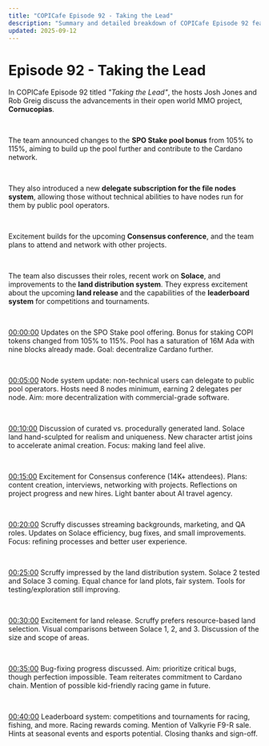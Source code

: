```yaml
---
title: "COPICafe Episode 92 - Taking the Lead"
description: "Summary and detailed breakdown of COPICafe Episode 92 featuring SPO stake pool bonus updates, delegate subscription for nodes, Solace land development, Consensus conference plans, and leaderboard competitions."
updated: 2025-09-12
---
```


# Episode 92 - <span className="text-orange-500">Taking the Lead</span>  

In COPICafe Episode 92 titled *"Taking the Lead"*, the hosts Josh Jones and Rob Greig discuss the advancements in their open world MMO project, **Cornucopias**.  

</br>  

The team announced changes to the **SPO Stake pool bonus** from 105% to 115%, aiming to build up the pool further and contribute to the Cardano network.  

</br>  

They also introduced a new **delegate subscription for the file nodes system**, allowing those without technical abilities to have nodes run for them by public pool operators.  

</br>  

Excitement builds for the upcoming **Consensus conference**, and the team plans to attend and network with other projects.  

</br>  

The team also discusses their roles, recent work on **Solace**, and improvements to the **land distribution system**. They express excitement about the upcoming **land release** and the capabilities of the **leaderboard system** for competitions and tournaments.  

</br>  

[00:00:00](https://youtube.com/watch?v=N7lt060Y9mk&t=0) Updates on the SPO Stake pool offering. Bonus for staking COPI tokens changed from 105% to 115%. Pool has a saturation of 16M Ada with nine blocks already made. Goal: decentralize Cardano further.  

</br>  

[00:05:00](https://youtube.com/watch?v=N7lt060Y9mk&t=300) Node system update: non-technical users can delegate to public pool operators. Hosts need 8 nodes minimum, earning 2 delegates per node. Aim: more decentralization with commercial-grade software.  

</br>  

[00:10:00](https://youtube.com/watch?v=N7lt060Y9mk&t=600) Discussion of curated vs. procedurally generated land. Solace land hand-sculpted for realism and uniqueness. New character artist joins to accelerate animal creation. Focus: making land feel alive.  

</br>  

[00:15:00](https://youtube.com/watch?v=N7lt060Y9mk&t=900) Excitement for Consensus conference (14K+ attendees). Plans: content creation, interviews, networking with projects. Reflections on project progress and new hires. Light banter about AI travel agency.  

</br>  

[00:20:00](https://youtube.com/watch?v=N7lt060Y9mk&t=1200) Scruffy discusses streaming backgrounds, marketing, and QA roles. Updates on Solace efficiency, bug fixes, and small improvements. Focus: refining processes and better user experience.  

</br>  

[00:25:00](https://youtube.com/watch?v=N7lt060Y9mk&t=1500) Scruffy impressed by the land distribution system. Solace 2 tested and Solace 3 coming. Equal chance for land plots, fair system. Tools for testing/exploration still improving.  

</br>  

[00:30:00](https://youtube.com/watch?v=N7lt060Y9mk&t=1800) Excitement for land release. Scruffy prefers resource-based land selection. Visual comparisons between Solace 1, 2, and 3. Discussion of the size and scope of areas.  

</br>  

[00:35:00](https://youtube.com/watch?v=N7lt060Y9mk&t=2100) Bug-fixing progress discussed. Aim: prioritize critical bugs, though perfection impossible. Team reiterates commitment to Cardano chain. Mention of possible kid-friendly racing game in future.  

</br>  

[00:40:00](https://youtube.com/watch?v=N7lt060Y9mk&t=2400) Leaderboard system: competitions and tournaments for racing, fishing, and more. Racing rewards coming. Mention of Valkyrie F9-R sale. Hints at seasonal events and esports potential. Closing thanks and sign-off.  
